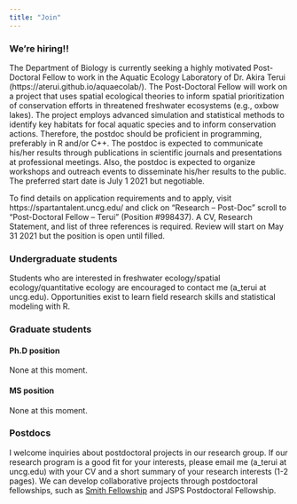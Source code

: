 ```yaml
---
title: "Join"
---
```


### We're hiring!!

The Department of Biology is currently seeking a highly motivated Post-Doctoral Fellow to work in the Aquatic Ecology Laboratory of Dr. Akira Terui (https://aterui.github.io/aquaecolab/). The Post-Doctoral Fellow will work on a project that uses spatial ecological theories to inform spatial prioritization of conservation efforts in threatened freshwater ecosystems (e.g., oxbow lakes). The project employs advanced simulation and statistical methods to identify key habitats for focal aquatic species and to inform conservation actions. Therefore, the postdoc should be proficient in programming, preferably in R and/or C++. The postdoc is expected to communicate his/her results through publications in scientific journals and presentations at professional meetings. Also, the postdoc is expected to organize workshops and outreach events to disseminate his/her results to the public. The preferred start date is July 1 2021 but negotiable.

To find details on application requirements and to apply, visit https://spartantalent.uncg.edu/ and click on “Research – Post-Doc” scroll to “Post-Doctoral Fellow – Terui” (Position #998437). A CV, Research Statement, and list of three references is required. Review will start on May 31 2021 but the position is open until filled.


### Undergraduate students

Students who are interested in freshwater ecology/spatial ecology/quantitative ecology are encouraged to contact me (a_terui at uncg.edu). Opportunities exist to learn field research skills and statistical modeling with R.

### Graduate students

#### Ph.D position

None at this moment.

#### MS position

None at this moment.


### Postdocs

I welcome inquiries about postdoctoral projects in our research group. If our research program is a good fit for your interests, please email me (a_terui at uncg.edu) with your CV and a short summary of your research interests (1-2 pages). We can develop collaborative projects through postdoctoral fellowships, such as [Smith Fellowship](https://conbio.org/mini-sites/smith-fellows) and JSPS Postdoctoral Fellowship.